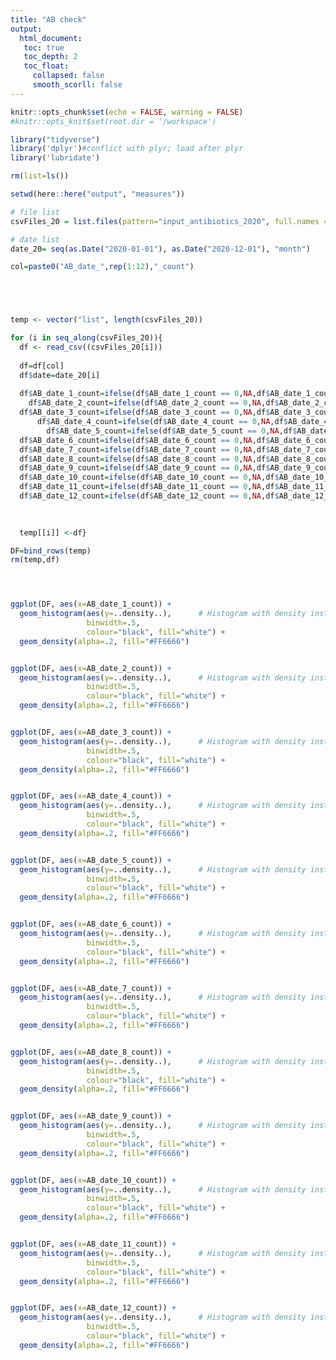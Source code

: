 ```yaml
---
title: "AB check"
output: 
  html_document:
   toc: true
   toc_depth: 2
   toc_float:
     collapsed: false
     smooth_scorll: false
---
```


```r
knitr::opts_chunk$set(echo = FALSE, warning = FALSE)
#knitr::opts_knit$set(root.dir = '/workspace')
```

```r
library("tidyverse") 
library('dplyr')#conflict with plyr; load after plyr
library('lubridate')

rm(list=ls())

setwd(here::here("output", "measures"))

# file list
csvFiles_20 = list.files(pattern="input_antibiotics_2020", full.names = FALSE)

# date list
date_20= seq(as.Date("2020-01-01"), as.Date("2020-12-01"), "month")

col=paste0("AB_date_",rep(1:12),"_count")





temp <- vector("list", length(csvFiles_20))

for (i in seq_along(csvFiles_20)){
  df <- read_csv((csvFiles_20[i]))
  
  df=df[col]
  df$date=date_20[i]
  
  df$AB_date_1_count=ifelse(df$AB_date_1_count == 0,NA,df$AB_date_1_count)
    df$AB_date_2_count=ifelse(df$AB_date_2_count == 0,NA,df$AB_date_2_count)
  df$AB_date_3_count=ifelse(df$AB_date_3_count == 0,NA,df$AB_date_3_count)
      df$AB_date_4_count=ifelse(df$AB_date_4_count == 0,NA,df$AB_date_4_count)
        df$AB_date_5_count=ifelse(df$AB_date_5_count == 0,NA,df$AB_date_5_count)
  df$AB_date_6_count=ifelse(df$AB_date_6_count == 0,NA,df$AB_date_6_count)
  df$AB_date_7_count=ifelse(df$AB_date_7_count == 0,NA,df$AB_date_7_count)
  df$AB_date_8_count=ifelse(df$AB_date_8_count == 0,NA,df$AB_date_8_count)
  df$AB_date_9_count=ifelse(df$AB_date_9_count == 0,NA,df$AB_date_9_count)
  df$AB_date_10_count=ifelse(df$AB_date_10_count == 0,NA,df$AB_date_10_count)
  df$AB_date_11_count=ifelse(df$AB_date_11_count == 0,NA,df$AB_date_11_count)
  df$AB_date_12_count=ifelse(df$AB_date_12_count == 0,NA,df$AB_date_12_count)

                
  
  temp[[i]] <-df}

DF=bind_rows(temp)
rm(temp,df)




ggplot(DF, aes(x=AB_date_1_count)) + 
  geom_histogram(aes(y=..density..),      # Histogram with density instead of count on y-axis
                 binwidth=.5,
                 colour="black", fill="white") +
  geom_density(alpha=.2, fill="#FF6666") 


ggplot(DF, aes(x=AB_date_2_count)) + 
  geom_histogram(aes(y=..density..),      # Histogram with density instead of count on y-axis
                 binwidth=.5,
                 colour="black", fill="white") +
  geom_density(alpha=.2, fill="#FF6666") 


ggplot(DF, aes(x=AB_date_3_count)) + 
  geom_histogram(aes(y=..density..),      # Histogram with density instead of count on y-axis
                 binwidth=.5,
                 colour="black", fill="white") +
  geom_density(alpha=.2, fill="#FF6666") 


ggplot(DF, aes(x=AB_date_4_count)) + 
  geom_histogram(aes(y=..density..),      # Histogram with density instead of count on y-axis
                 binwidth=.5,
                 colour="black", fill="white") +
  geom_density(alpha=.2, fill="#FF6666") 


ggplot(DF, aes(x=AB_date_5_count)) + 
  geom_histogram(aes(y=..density..),      # Histogram with density instead of count on y-axis
                 binwidth=.5,
                 colour="black", fill="white") +
  geom_density(alpha=.2, fill="#FF6666") 


ggplot(DF, aes(x=AB_date_6_count)) + 
  geom_histogram(aes(y=..density..),      # Histogram with density instead of count on y-axis
                 binwidth=.5,
                 colour="black", fill="white") +
  geom_density(alpha=.2, fill="#FF6666") 


ggplot(DF, aes(x=AB_date_7_count)) + 
  geom_histogram(aes(y=..density..),      # Histogram with density instead of count on y-axis
                 binwidth=.5,
                 colour="black", fill="white") +
  geom_density(alpha=.2, fill="#FF6666") 


ggplot(DF, aes(x=AB_date_8_count)) + 
  geom_histogram(aes(y=..density..),      # Histogram with density instead of count on y-axis
                 binwidth=.5,
                 colour="black", fill="white") +
  geom_density(alpha=.2, fill="#FF6666") 


ggplot(DF, aes(x=AB_date_9_count)) + 
  geom_histogram(aes(y=..density..),      # Histogram with density instead of count on y-axis
                 binwidth=.5,
                 colour="black", fill="white") +
  geom_density(alpha=.2, fill="#FF6666") 


ggplot(DF, aes(x=AB_date_10_count)) + 
  geom_histogram(aes(y=..density..),      # Histogram with density instead of count on y-axis
                 binwidth=.5,
                 colour="black", fill="white") +
  geom_density(alpha=.2, fill="#FF6666") 


ggplot(DF, aes(x=AB_date_11_count)) + 
  geom_histogram(aes(y=..density..),      # Histogram with density instead of count on y-axis
                 binwidth=.5,
                 colour="black", fill="white") +
  geom_density(alpha=.2, fill="#FF6666") 


ggplot(DF, aes(x=AB_date_12_count)) + 
  geom_histogram(aes(y=..density..),      # Histogram with density instead of count on y-axis
                 binwidth=.5,
                 colour="black", fill="white") +
  geom_density(alpha=.2, fill="#FF6666") 

  
```

